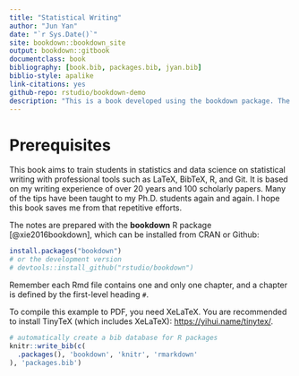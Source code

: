 ```yaml
--- 
title: "Statistical Writing"
author: "Jun Yan"
date: "`r Sys.Date()`"
site: bookdown::bookdown_site
output: bookdown::gitbook
documentclass: book
bibliography: [book.bib, packages.bib, jyan.bib]
biblio-style: apalike
link-citations: yes
github-repo: rstudio/bookdown-demo
description: "This is a book developed using the bookdown package. The output format for this example is bookdown::gitbook."
---
```


# Prerequisites

This book aims to train students in statistics and data science on statistical
writing with professional tools such as LaTeX, BibTeX, R, and Git. It is based
on my writing experience of over 20 years and 100 scholarly papers. Many of the
tips have been taught to my Ph.D. students again and again. I hope this book
saves me from that repetitive efforts.


The notes are prepared with the **bookdown** R package [@xie2016bookdown], which
can be installed from CRAN or Github: 

```r
install.packages("bookdown")
# or the development version
# devtools::install_github("rstudio/bookdown")
```

Remember each Rmd file contains one and only one chapter, and a chapter is
defined by the first-level heading `#`.


To compile this example to PDF, you need XeLaTeX. You are recommended to install
TinyTeX (which includes XeLaTeX): <https://yihui.name/tinytex/>.


```r
# automatically create a bib database for R packages
knitr::write_bib(c(
  .packages(), 'bookdown', 'knitr', 'rmarkdown'
), 'packages.bib')
```
